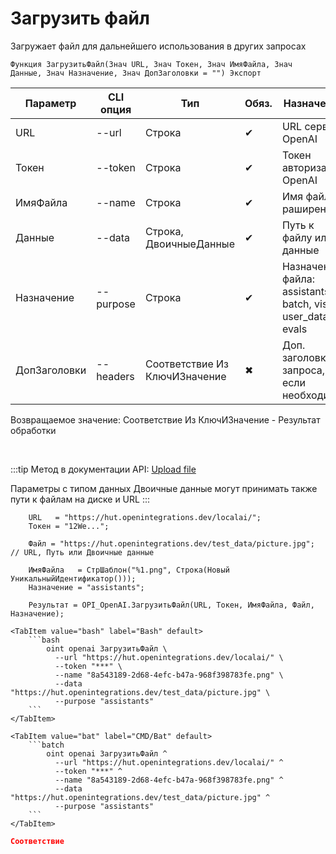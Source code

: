 ﻿---
sidebar_position: 2
description: Загрузить файл и другие функции для работы с OpenAI в Открытом пакете интеграций - бесплатной open-source библиотеке интеграций для 1С:Предприятие 8, OneScript и CLI
keywords: [1C, 1С, 1С:Предприятие, 1С:Предприятие 8.3, API, Интеграция, Сервисы, Обмен, OneScript, CLI, OpenAI]
---


# Загрузить файл
 Загружает файл для дальнейшего использования в других запросах



`Функция ЗагрузитьФайл(Знач URL, Знач Токен, Знач ИмяФайла, Знач Данные, Знач Назначение, Знач ДопЗаголовки = "") Экспорт`

  | Параметр | CLI опция | Тип | Обяз. | Назначение |
  |-|-|-|-|-|
  | URL | --url | Строка | &#x2714; | URL сервера OpenAI |
  | Токен | --token | Строка | &#x2714; | Токен авторизации OpenAI |
  | ИмяФайла | --name | Строка | &#x2714; | Имя файла с раширением |
  | Данные | --data | Строка, ДвоичныеДанные | &#x2714; | Путь к файлу или данные |
  | Назначение | --purpose | Строка | &#x2714; | Назначение файла: assistants, batch, vision, user_data, evals |
  | ДопЗаголовки | --headers | Соответствие Из КлючИЗначение | &#x2716; | Доп. заголовки запроса, если необходимо |

  
  Возвращаемое значение:   Соответствие Из КлючИЗначение - Результат обработки

<br/>

:::tip
Метод в документации API: [Upload file](https://platform.openai.com/docs/api-reference/files/create)

Параметры с типом данных Двоичные данные могут принимать также пути к файлам на диске и URL
:::
<br/>



```bsl title="Пример использования для 1С:Предприятие/OneScript"
    URL   = "https://hut.openintegrations.dev/localai/";
    Токен = "12We...";

    Файл = "https://hut.openintegrations.dev/test_data/picture.jpg"; // URL, Путь или Двоичные данные

    ИмяФайла   = СтрШаблон("%1.png", Строка(Новый УникальныйИдентификатор()));
    Назначение = "assistants";

    Результат = OPI_OpenAI.ЗагрузитьФайл(URL, Токен, ИмяФайла, Файл, Назначение);
```
    

 <Tabs>
  
    <TabItem value="bash" label="Bash" default>
        ```bash
            oint openai ЗагрузитьФайл \
              --url "https://hut.openintegrations.dev/localai/" \
              --token "***" \
              --name "8a543189-2d68-4efc-b47a-968f398783fe.png" \
              --data "https://hut.openintegrations.dev/test_data/picture.jpg" \
              --purpose "assistants"
        ```
    </TabItem>
  
    <TabItem value="bat" label="CMD/Bat" default>
        ```batch
            oint openai ЗагрузитьФайл ^
              --url "https://hut.openintegrations.dev/localai/" ^
              --token "***" ^
              --name "8a543189-2d68-4efc-b47a-968f398783fe.png" ^
              --data "https://hut.openintegrations.dev/test_data/picture.jpg" ^
              --purpose "assistants"
        ```
    </TabItem>
</Tabs>


```json title="Результат"
Соответствие
```
